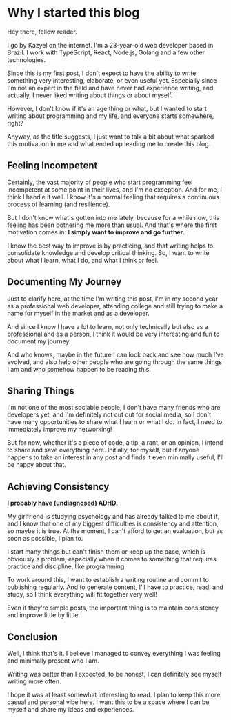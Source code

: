 # Why I started this blog

Hey there, fellow reader.

I go by Kazyel on the internet. I'm a 23-year-old web developer based in Brazil. I work with TypeScript, React, Node.js, Golang and a few other technologies.

Since this is my first post, I don't expect to have the ability to write something very interesting, elaborate, or even useful yet. Especially since I'm not an expert in the field and have never had experience writing, and actually, I never liked writing about things or about myself.

However, I don't know if it's an age thing or what, but I wanted to start writing about programming and my life, and everyone starts somewhere, right?

Anyway, as the title suggests, I just want to talk a bit about what sparked this motivation in me and what ended up leading me to create this blog.

## Feeling Incompetent

Certainly, the vast majority of people who start programming feel incompetent at some point in their lives, and I'm no exception. And for me, I think I handle it well. I know it's a normal feeling that requires a continuous process of learning (and resilience).

But I don't know what's gotten into me lately, because for a while now, this feeling has been bothering me more than usual. And that's where the first motivation comes in: **I simply want to improve and go further**.

I know the best way to improve is by practicing, and that writing helps to consolidate knowledge and develop critical thinking. So, I want to write about what I learn, what I do, and what I think or feel.

## Documenting My Journey

Just to clarify here, at the time I'm writing this post, I'm in my second year as a professional web developer, attending college and still trying to make a name for myself in the market and as a developer.

And since I know I have a lot to learn, not only technically but also as a professional and as a person, I think it would be very interesting and fun to document my journey.

And who knows, maybe in the future I can look back and see how much I've evolved, and also help other people who are going through the same things I am and who somehow happen to be reading this.

## Sharing Things

I'm not one of the most sociable people, I don't have many friends who are developers yet, and I'm definitely not cut out for social media, so I don't have many opportunities to share what I learn or what I do. In fact, I need to immediately improve my networking!

But for now, whether it's a piece of code, a tip, a rant, or an opinion, I intend to share and save everything here. Initially, for myself, but if anyone happens to take an interest in any post and finds it even minimally useful, I'll be happy about that.

## Achieving Consistency

**I probably have (undiagnosed) ADHD.**

My girlfriend is studying psychology and has already talked to me about it, and I know that one of my biggest difficulties is consistency and attention, so maybe it is true. At the moment, I can't afford to get an evaluation, but as soon as possible, I plan to.

I start many things but can't finish them or keep up the pace, which is obviously a problem, especially when it comes to something that requires practice and discipline, like programming.

To work around this, I want to establish a writing routine and commit to publishing regularly. And to generate content, I'll have to practice, read, and study, so I think everything will fit together very well!

Even if they're simple posts, the important thing is to maintain consistency and improve little by little.

## Conclusion

Well, I think that's it. I believe I managed to convey everything I was feeling and minimally present who I am.

Writing was better than I expected, to be honest, I can definitely see myself writing more often.

I hope it was at least somewhat interesting to read. I plan to keep this more casual and personal vibe here. I want this to be a space where I can be myself and share my ideas and experiences.

